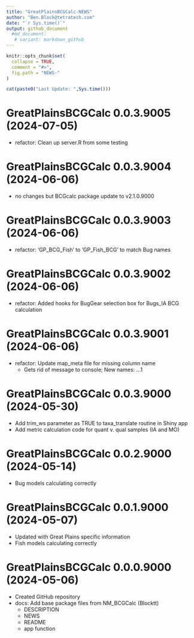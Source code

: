 ```yaml
---
title: "GreatPlainsBCGCalc-NEWS"
author: "Ben.Block@tetratech.com"
date: "`r Sys.time()`"
output: github_document
  #md_document:
   # variant: markdown_github
---
```


<!-- NEWS.md is generated from NEWS.Rmd. Please edit that file -->

```r
knitr::opts_chunk$set(
  collapse = TRUE,
  comment = "#>",
  fig.path = "NEWS-"
)
```

```r
cat(paste0("Last Update: ",Sys.time()))
```

# GreatPlainsBCGCalc 0.0.3.9005 (2024-07-05)

* refactor: Clean up server.R from some testing

# GreatPlainsBCGCalc 0.0.3.9004 (2024-06-06)

-   no changes but BCGcalc package update to v2.1.0.9000

# GreatPlainsBCGCalc 0.0.3.9003 (2024-06-06)

-   refactor: 'GP_BCG_Fish' to 'GP_Fish_BCG' to match Bug names

# GreatPlainsBCGCalc 0.0.3.9002 (2024-06-06)

-   refactor: Added hooks for BugGear selection box for Bugs_IA BCG calculation

# GreatPlainsBCGCalc 0.0.3.9001 (2024-06-06)

-   refactor: Update map_meta file for missing column name
    -   Gets rid of message to console; New names: ...1

# GreatPlainsBCGCalc 0.0.3.9000 (2024-05-30)

-   Add trim_ws parameter as TRUE to taxa_translate routine in Shiny app
-   Add metric calculation code for quant v. qual samples (IA and MO)

# GreatPlainsBCGCalc 0.0.2.9000 (2024-05-14)

-   Bug models calculating correctly

# GreatPlainsBCGCalc 0.0.1.9000 (2024-05-07)

-   Updated with Great Plains specific information
-   Fish models calculating correctly

# GreatPlainsBCGCalc 0.0.0.9000 (2024-05-06)

-   Created GitHub repository
-   docs: Add base package files from NM_BCGCalc (Blocktt)
    -   DESCRIPTION
    -   NEWS
    -   README
    -   app function

